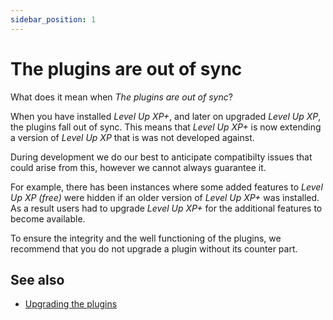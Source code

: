```yaml
---
sidebar_position: 1
---
```


# The plugins are out of sync

What does it mean when _The plugins are out of sync_?

When you have installed _Level Up XP+_, and later on upgraded _Level Up XP_, the plugins fall out of sync. This means that _Level Up XP+_ is now extending a version of _Level Up XP_ that is was not developed against.

During development we do our best to anticipate compatibilty issues that could arise from this, however we cannot always guarantee it.

For example, there has been instances where some added features to _Level Up XP (free)_ were hidden if an older version of _Level Up XP+_ was installed. As a result users had to upgrade _Level Up XP+_ for the additional features to become available.

To ensure the integrity and the well functioning of the plugins, we recommend that you do not upgrade a plugin without its counter part.

## See also

- [Upgrading the plugins](/getting-started/installation/upgrading.mdx)
